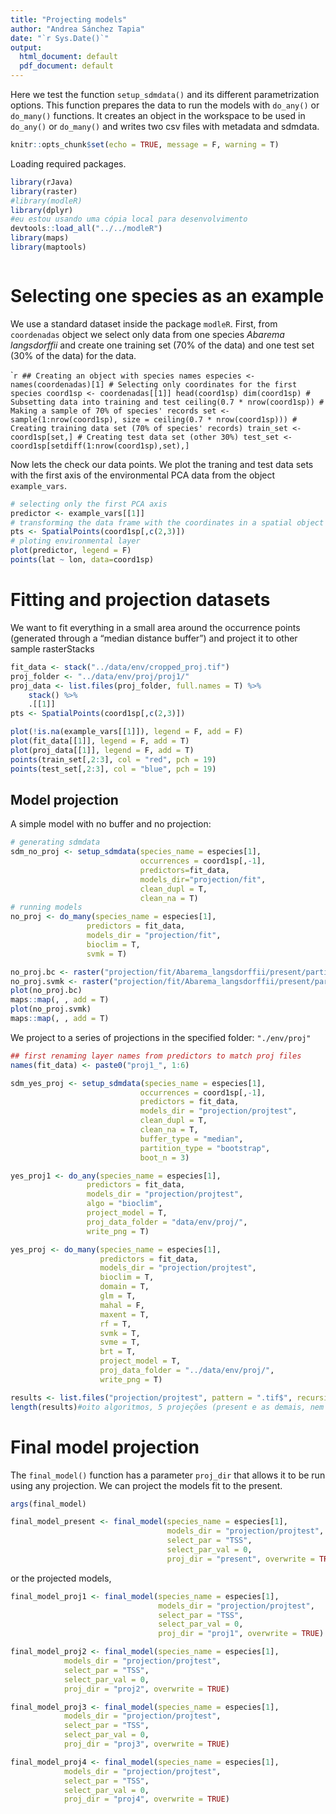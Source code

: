 ```yaml
---
title: "Projecting models"
author: "Andrea Sánchez Tapia"
date: "`r Sys.Date()`"
output:
  html_document: default
  pdf_document: default
---
```


Here we test the function `setup_sdmdata()` and its different parametrization options. This function prepares the data to run the models with `do_any()` or `do_many()` functions. It creates an object in the workspace to be used in `do_any()` or `do_many()` and writes two csv files with metadata and sdmdata.

```r
knitr::opts_chunk$set(echo = TRUE, message = F, warning = T)
```

Loading required packages.

```r
library(rJava)
library(raster)
#library(modleR)
library(dplyr)
#eu estou usando uma cópia local para desenvolvimento
devtools::load_all("../../modleR")
library(maps)
library(maptools)



```

# Selecting one species as an example

We use a standard dataset inside the package `modleR`. First, from `coordenadas` object we select only data from one species *Abarema langsdorffii* and create one training set (70% of the data) and one test set (30% of the data) for the data.

````r
## Creating an object with species names
especies <- names(coordenadas)[1]
# Selecting only coordinates for the first species
coord1sp <- coordenadas[[1]]
head(coord1sp)
dim(coord1sp)
# Subsetting data into training and test
ceiling(0.7 * nrow(coord1sp))
# Making a sample of 70% of species' records
set <- sample(1:nrow(coord1sp), size = ceiling(0.7 * nrow(coord1sp)))
# Creating training data set (70% of species' records)
train_set <- coord1sp[set,]
# Creating test data set (other 30%)
test_set <- coord1sp[setdiff(1:nrow(coord1sp),set),]
```

Now lets the check our data points. We plot the traning and test data sets with the first axis of the environmental PCA data from the object `example_vars`.

```r
# selecting only the first PCA axis
predictor <- example_vars[[1]]
# transforming the data frame with the coordinates in a spatial object
pts <- SpatialPoints(coord1sp[,c(2,3)])
# ploting environmental layer
plot(predictor, legend = F)
points(lat ~ lon, data=coord1sp)
```


# Fitting and projection datasets

We want to fit everything in a small area around the occurrence points (generated through a "median distance buffer") and project it to other sample rasterStacks 

```r
fit_data <- stack("../data/env/cropped_proj.tif")
proj_folder <- "../data/env/proj/proj1/"
proj_data <- list.files(proj_folder, full.names = T) %>%
    stack() %>%
    .[[1]]
pts <- SpatialPoints(coord1sp[,c(2,3)])

plot(!is.na(example_vars[[1]]), legend = F, add = F)
plot(fit_data[[1]], legend = F, add = T)
plot(proj_data[[1]], legend = F, add = T)
points(train_set[,2:3], col = "red", pch = 19)
points(test_set[,2:3], col = "blue", pch = 19)

```


## Model projection

A simple model with no buffer and no projection: 

```r
# generating sdmdata
sdm_no_proj <- setup_sdmdata(species_name = especies[1], 
                             occurrences = coord1sp[,-1],
                             predictors=fit_data, 
                             models_dir="projection/fit", 
                             clean_dupl = T, 
                             clean_na = T)
# running models
no_proj <- do_many(species_name = especies[1],
                 predictors = fit_data,
                 models_dir = "projection/fit",
                 bioclim = T,
                 svmk = T)

no_proj.bc <- raster("projection/fit/Abarema_langsdorffii/present/partitions/bioclim_cont_Abarema_langsdorffii_1_1.tif")
no_proj.svmk <- raster("projection/fit/Abarema_langsdorffii/present/partitions/svmk_cont_Abarema_langsdorffii_1_1.tif")
plot(no_proj.bc)
maps::map(, , add = T)
plot(no_proj.svmk)
maps::map(, , add = T)
```


We project to a series of projections in the specified folder: `"./env/proj"`

```r
## first renaming layer names from predictors to match proj files 
names(fit_data) <- paste0("proj1_", 1:6)

sdm_yes_proj <- setup_sdmdata(species_name = especies[1], 
                             occurrences = coord1sp[,-1],
                             predictors = fit_data, 
                             models_dir = "projection/projtest", 
                             clean_dupl = T, 
                             clean_na = T,
                             buffer_type = "median",
                             partition_type = "bootstrap",
                             boot_n = 3)

yes_proj1 <- do_any(species_name = especies[1],
                 predictors = fit_data,
                 models_dir = "projection/projtest",
                 algo = "bioclim",
                 project_model = T,
                 proj_data_folder = "data/env/proj/",
                 write_png = T)

yes_proj <- do_many(species_name = especies[1],
                    predictors = fit_data,
                    models_dir = "projection/projtest",
                    bioclim = T,
                    domain = T,
                    glm = T,
                    mahal = F,
                    maxent = T,
                    rf = T,
                    svmk = T,
                    svme = T,
                    brt = T,
                    project_model = T,
                    proj_data_folder = "../data/env/proj/",
                    write_png = T)
```

```r
results <- list.files("projection/projtest", pattern = ".tif$", recursive = T, full.names = T)
length(results)#oito algoritmos, 5 projeções (present e as demais, nem vou plotar)
```

# Final model projection


The `final_model()` function has a parameter `proj_dir` that allows it to be run using any projection. We can project the models fit to the present.

```r
args(final_model)

final_model_present <- final_model(species_name = especies[1],
                                   models_dir = "projection/projtest",
                                   select_par = "TSS",
                                   select_par_val = 0,
                                   proj_dir = "present", overwrite = TRUE)
```

or the projected models, 

```r
final_model_proj1 <- final_model(species_name = especies[1],
                                 models_dir = "projection/projtest",
                                 select_par = "TSS",
                                 select_par_val = 0,
                                 proj_dir = "proj1", overwrite = TRUE)

final_model_proj2 <- final_model(species_name = especies[1],
            models_dir = "projection/projtest",
            select_par = "TSS",
            select_par_val = 0,
            proj_dir = "proj2", overwrite = TRUE)

final_model_proj3 <- final_model(species_name = especies[1],
            models_dir = "projection/projtest",
            select_par = "TSS",
            select_par_val = 0,
            proj_dir = "proj3", overwrite = TRUE)

final_model_proj4 <- final_model(species_name = especies[1],
            models_dir = "projection/projtest",
            select_par = "TSS",
            select_par_val = 0,
            proj_dir = "proj4", overwrite = TRUE)
```

